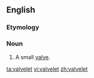 ==English==

===Etymology===
{{suffix|valve|let}}

===Noun===
{{en-noun}}

# A small [[valve]].

[[ta:valvelet]]
[[vi:valvelet]]
[[zh:valvelet]]